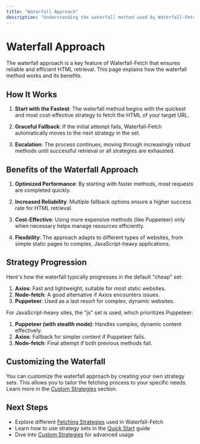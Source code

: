 ```yaml
---
title: "Waterfall Approach"
description: "Understanding the waterfall method used by Waterfall-Fetch"
---
```


# Waterfall Approach

The waterfall approach is a key feature of Waterfall-Fetch that ensures reliable and efficient HTML retrieval. This page explains how the waterfall method works and its benefits.

## How It Works

1. **Start with the Fastest**: The waterfall method begins with the quickest and most cost-effective strategy to fetch the HTML of your target URL.

2. **Graceful Fallback**: If the initial attempt fails, Waterfall-Fetch automatically moves to the next strategy in the set.

3. **Escalation**: The process continues, moving through increasingly robust methods until successful retrieval or all strategies are exhausted.

## Benefits of the Waterfall Approach

1. **Optimized Performance**: By starting with faster methods, most requests are completed quickly.

2. **Increased Reliability**: Multiple fallback options ensure a higher success rate for HTML retrieval.

3. **Cost-Effective**: Using more expensive methods (like Puppeteer) only when necessary helps manage resources efficiently.

4. **Flexibility**: The approach adapts to different types of websites, from simple static pages to complex, JavaScript-heavy applications.

## Strategy Progression

Here's how the waterfall typically progresses in the default "cheap" set:

1. **Axios**: Fast and lightweight, suitable for most static websites.
2. **Node-fetch**: A good alternative if Axios encounters issues.
3. **Puppeteer**: Used as a last resort for complex, dynamic websites.

For JavaScript-heavy sites, the "js" set is used, which prioritizes Puppeteer:

1. **Puppeteer (with stealth mode)**: Handles complex, dynamic content effectively.
2. **Axios**: Fallback for simpler content if Puppeteer fails.
3. **Node-fetch**: Final attempt if both previous methods fail.

## Customizing the Waterfall

You can customize the waterfall approach by creating your own strategy sets. This allows you to tailor the fetching process to your specific needs. Learn more in the [Custom Strategies](/advanced/custom-strategies) section.

## Next Steps

-   Explore different [Fetching Strategies](/strategies) used in Waterfall-Fetch
-   Learn how to use strategy sets in the [Quick Start](/quickstart) guide
-   Dive into [Custom Strategies](/advanced/custom-strategies) for advanced usage
